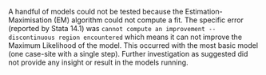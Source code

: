 A handful of models could not be tested because the Estimation-Maximisation (EM) algorithm could not compute a fit.  The specific error (reported by Stata 14.1) was `cannot compute an improvement -- discontinuous region encountered` which means it can not improve the Maximum Likelihood of the model.  This occurred with the most basic model (one case-site with a single step).  Further investigation as suggested \href{http://www.statalist.org/forums/forum/general-stata-discussion/general/1312718-xtnbreg-error}{here} did not provide any insight or result in the models running.
